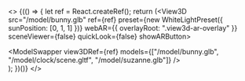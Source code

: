 
<>
  {(() => {
    let ref = React.createRef();
    return (<View3D src="/model/bunny.glb"
      ref={ref}
      preset={new WhiteLightPreset({ sunPosition: [0, 1, 1] })}
      webAR={{ overlayRoot: ".view3d-ar-overlay" }}
      sceneViewer={false}
      quickLook={false}
      showARButton>
      <div className="view3d-ar-overlay">
        <ModelSwapper view3DRef={ref} models={["/model/bunny.glb", "/model/clock/scene.gltf", "/model/suzanne.glb"]}  />
      </div>
    </View3D>);
  })()}
</>
